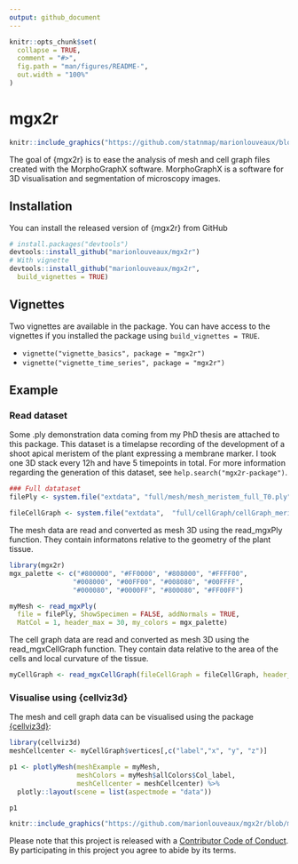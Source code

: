 ```yaml
---
output: github_document
---
```


<!-- README.md is generated from README.Rmd. Please edit that file -->

```r
knitr::opts_chunk$set(
  collapse = TRUE,
  comment = "#>",
  fig.path = "man/figures/README-",
  out.width = "100%"
)
```
# mgx2r


```r
knitr::include_graphics("https://github.com/statnmap/marionlouveaux/blob/master/img/mgx2r-logo.png")
```

The goal of {mgx2r} is to ease the analysis of mesh and cell graph files created with the MorphoGraphX software. MorphoGraphX is a software for 3D visualisation and segmentation of microscopy images.


## Installation

You can install the released version of {mgx2r} from GitHub

``` r
# install.packages("devtools")
devtools::install_github("marionlouveaux/mgx2r")
# With vignette
devtools::install_github("marionlouveaux/mgx2r",
  build_vignettes = TRUE)
```

## Vignettes

Two vignettes are available in the package. You can have access to the vignettes if you installed the package using `build_vignettes = TRUE`.

- `vignette("vignette_basics", package = "mgx2r")`
- `vignette("vignette_time_series", package = "mgx2r")`

## Example
### Read dataset
Some .ply demonstration data coming from my PhD thesis are attached to this package. This dataset is a timelapse recording of the development of a shoot apical meristem of the plant \emph{Arabidopsis thaliana} expressing a membrane marker. I took one 3D stack every 12h and have 5 timepoints in total. For more information regarding the generation of this dataset, see `help.search("mgx2r-package")`.

```r
### Full datataset
filePly <- system.file("extdata", "full/mesh/mesh_meristem_full_T0.ply", package = "mgx2r")

fileCellGraph <- system.file("extdata",  "full/cellGraph/cellGraph_meristem_full_T0.ply", package = "mgx2r")
```

The mesh data are read and converted as mesh 3D using the read_mgxPly function. They contain informatons relative to the geometry of the plant tissue. 
```r
library(mgx2r)
mgx_palette <- c("#800000", "#FF0000", "#808000", "#FFFF00",
                "#008000", "#00FF00", "#008080", "#00FFFF",
                "#000080", "#0000FF", "#800080", "#FF00FF")

myMesh <- read_mgxPly(
  file = filePly, ShowSpecimen = FALSE, addNormals = TRUE,
  MatCol = 1, header_max = 30, my_colors = mgx_palette)
```

The cell graph data are read and converted as mesh 3D using the read_mgxCellGraph function. They contain data relative to the area of the cells and local curvature of the tissue.
```r
myCellGraph <- read_mgxCellGraph(fileCellGraph = fileCellGraph, header_max = 30)
```

### Visualise using {cellviz3d} 
The mesh and cell graph data can be visualised using the package [{cellviz3d}](https://github.com/marionlouveaux/cellviz3d):
```r
library(cellviz3d)
meshCellcenter <- myCellGraph$vertices[,c("label","x", "y", "z")]

p1 <- plotlyMesh(meshExample = myMesh,
                 meshColors = myMesh$allColors$Col_label,
                 meshCellcenter = meshCellcenter) %>%
  plotly::layout(scene = list(aspectmode = "data"))

p1
```

```r
knitr::include_graphics("https://github.com/marionlouveaux/mgx2r/blob/master/inst/img/full/p1labels.png")
```

Please note that this project is released with a [Contributor Code of Conduct](CODE_OF_CONDUCT.md).
  By participating in this project you agree to abide by its terms.
